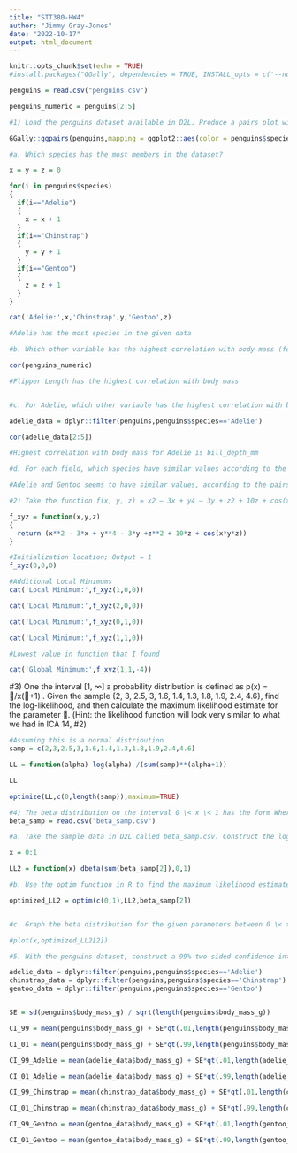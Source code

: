 ---
title: "STT380-HW4"
author: "Jimmy Gray-Jones"
date: "2022-10-17"
output: html_document
---

```{r setup, include=FALSE}
knitr::opts_chunk$set(echo = TRUE)
#install.packages("GGally", dependencies = TRUE, INSTALL_opts = c('--no-lock'))

```

```{r}
penguins = read.csv("penguins.csv")

penguins_numeric = penguins[2:5]
```

```{r, echo=TRUE}

#1) Load the penguins dataset available in D2L. Produce a pairs plot with ggpairs, colored by species. Then use the pairs plot to answer the following questions.

GGally::ggpairs(penguins,mapping = ggplot2::aes(color = penguins$species))

#a. Which species has the most members in the dataset?

x = y = z = 0

for(i in penguins$species)
{
  if(i=="Adelie")
  {
    x = x + 1
  }
  if(i=="Chinstrap")
  {
    y = y + 1
  }
  if(i=="Gentoo")
  {
    z = z + 1
  }
}

cat('Adelie:',x,'Chinstrap',y,'Gentoo',z)

#Adelie has the most species in the given data

#b. Which other variable has the highest correlation with body mass (for the overall dataset)?

cor(penguins_numeric)

#Flipper Length has the highest correlation with body mass


#c. For Adelie, which other variable has the highest correlation with body mass?

adelie_data = dplyr::filter(penguins,penguins$species=='Adelie')

cor(adelie_data[2:5])

#Highest correlation with body mass for Adelie is bill_depth_mm

#d. For each field, which species have similar values according to the histogram?

#Adelie and Gentoo seems to have similar values, according to the pairs histogram

```

```{r, echo=TRUE}

#2) Take the function f(x, y, z) = x2 – 3x + y4 – 3y + z2 + 10z + cos(xyz). Find the location of the minimum value. Use c(0, 0 ,0) as the initialization location. Try different initialization locations. Can you find different locations for minima? If you see multiple ones, which one seems to be a global minimum?

f_xyz = function(x,y,z)
{
  return (x**2 - 3*x + y**4 - 3*y +z**2 + 10*z + cos(x*y*z))
}

#Initialization location; Output = 1
f_xyz(0,0,0)

#Additional Local Minimums
cat('Local Minimum:',f_xyz(1,0,0))

cat('Local Minimum:',f_xyz(2,0,0))

cat('Local Minimum:',f_xyz(0,1,0))

cat('Local Minimum:',f_xyz(1,1,0))

#Lowest value in function that I found

cat('Global Minimum:',f_xyz(1,1,-4))

```

#3) One the interval [1, ∞] a probability distribution is defined as p(x) = /x(+1) . Given the sample {2, 3, 2.5, 3, 1.6, 1.4, 1.3, 1.8, 1.9, 2.4, 4.6}, find the log-likelihood, and then calculate the maximum likelihood estimate for the parameter . (Hint: the likelihood function will look very similar to what we had in ICA 14, #2)

```{r, echo=TRUE}

#Assuming this is a normal distribution
samp = c(2,3,2.5,3,1.6,1.4,1.3,1.8,1.9,2.4,4.6)

LL = function(alpha) log(alpha) /(sum(samp)**(alpha+1))

LL

optimize(LL,c(0,length(samp)),maximum=TRUE)

```
```{r, echo=TRUE}


#4) The beta distribution on the interval 0 \< x \< 1 has the form Where  is the gamma function. The two parameters α and β are positive constants. Fortunately, you do not need to use this messy expression, since R has a function to express the probability density: p(x) = dbeta(x, alpha, beta)
beta_samp = read.csv("beta_samp.csv")

#a. Take the sample data in D2L called beta_samp.csv. Construct the log-likelihood function using dbeta.

x = 0:1

LL2 = function(x) dbeta(sum(beta_samp[2]),0,1)

#b. Use the optim function in R to find the maximum likelihood estimate for the parameters.

optimized_LL2 = optim(c(0,1),LL2,beta_samp[2])


#c. Graph the beta distribution for the given parameters between 0 \< x \< 1.

#plot(x,optimized_LL2[2])

```

```{r, echo=TRUE}
#5. With the penguins dataset, construct a 99% two-sided confidence interval for the mean value for body mass with the t-distribution. Then do the same for each species individually.

adelie_data = dplyr::filter(penguins,penguins$species=='Adelie')
chinstrap_data = dplyr::filter(penguins,penguins$species=='Chinstrap')
gentoo_data = dplyr::filter(penguins,penguins$species=='Gentoo')


SE = sd(penguins$body_mass_g) / sqrt(length(penguins$body_mass_g))

CI_99 = mean(penguins$body_mass_g) + SE*qt(.01,length(penguins$body_mass_g)-1)

CI_01 = mean(penguins$body_mass_g) + SE*qt(.99,length(penguins$body_mass_g)-1)

CI_99_Adelie = mean(adelie_data$body_mass_g) + SE*qt(.01,length(adelie_data$body_mass_g)-1)

CI_01_Adelie = mean(adelie_data$body_mass_g) + SE*qt(.99,length(adelie_data$body_mass_g)-1)

CI_99_Chinstrap = mean(chinstrap_data$body_mass_g) + SE*qt(.01,length(chinstrap_data$body_mass_g)-1)

CI_01_Chinstrap = mean(chinstrap_data$body_mass_g) + SE*qt(.99,length(chinstrap_data$body_mass_g)-1)

CI_99_Gentoo = mean(gentoo_data$body_mass_g) + SE*qt(.01,length(gentoo_data$body_mass_g)-1)

CI_01_Gentoo = mean(gentoo_data$body_mass_g) + SE*qt(.99,length(gentoo_data$body_mass_g)-1)
```